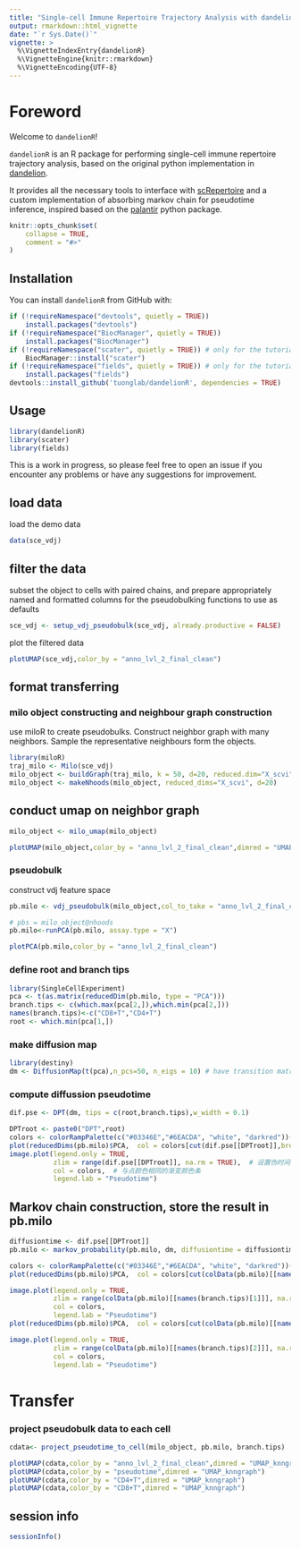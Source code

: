 ```yaml
---
title: "Single-cell Immune Repertoire Trajectory Analysis with dandelionR"
output: rmarkdown::html_vignette
date: "`r Sys.Date()`"
vignette: >
  %\VignetteIndexEntry{dandelionR}
  %\VignetteEngine{knitr::rmarkdown}
  %\VignetteEncoding{UTF-8}
---
```

# Foreword

Welcome to `dandelionR`!

`dandelionR` is an R package for performing single-cell immune repertoire trajectory analysis, based on the original python implementation in [dandelion](https://www.github.com/zktuong/dandelion). 

It provides all the necessary tools to interface with [scRepertoire](https://github.com/ncborcherding/scRepertoire) and a custom implementation of absorbing markov chain for pseudotime inference, inspired based on the [palantir](https://github.com/dpeerlab/Palantir) python package.

```r
knitr::opts_chunk$set(
    collapse = TRUE,
    comment = "#>"
)
```

## Installation

You can install `dandelionR` from GitHub with:
```r
if (!requireNamespace("devtools", quietly = TRUE))
    install.packages("devtools")
if (!requireNamespace("BiocManager", quietly = TRUE))
    install.packages("BiocManager")
if (!requireNamespace("scater", quietly = TRUE)) # only for the tutorial
    BiocManager::install("scater")
if (!requireNamespace("fields", quietly = TRUE)) # only for the tutorial
    install.packages("fields")
devtools::install_github('tuonglab/dandelionR', dependencies = TRUE)
```

## Usage

```r
library(dandelionR)
library(scater)
library(fields)
```

This is a work in progress, so please feel free to open an issue if you encounter any problems or have any suggestions for improvement.

## load data
load the demo data
```r
data(sce_vdj)
```

## filter the data
subset the object to cells with paired chains, and prepare appropriately named and formatted columns for the pseudobulking functions to use as defaults
```r
sce_vdj <- setup_vdj_pseudobulk(sce_vdj, already.productive = FALSE)
```
plot the filtered data
```r
plotUMAP(sce_vdj,color_by = "anno_lvl_2_final_clean")
```

## format transferring

### milo object constructing and neighbour graph construction

use miloR to create pseudobulks. Construct neighbor graph with many neighbors. Sample the representative neighbours form the objects.

```r
library(miloR)
traj_milo <- Milo(sce_vdj) 
milo_object <- buildGraph(traj_milo, k = 50, d=20, reduced.dim="X_scvi") 
milo_object <- makeNhoods(milo_object, reduced_dims="X_scvi", d=20)
```
## conduct umap on neighbor graph

```r
milo_object <- milo_umap(milo_object)
```
```r
plotUMAP(milo_object,color_by = "anno_lvl_2_final_clean",dimred = "UMAP_knngraph")
```

### pseudobulk

construct vdj feature space

```r
pb.milo <- vdj_pseudobulk(milo_object,col_to_take = "anno_lvl_2_final_clean")

# pbs = milo_object@nhoods
pb.milo<-runPCA(pb.milo, assay.type = "X")
```

```r
plotPCA(pb.milo,color_by = "anno_lvl_2_final_clean")
```

### define root and branch tips
```r
library(SingleCellExperiment)
pca <- t(as.matrix(reducedDim(pb.milo, type = "PCA")))
branch.tips <- c(which.max(pca[2,]),which.min(pca[2,]))
names(branch.tips)<-c("CD8+T","CD4+T")
root <- which.min(pca[1,])
```

### make diffusion map
```r
library(destiny)
dm <- DiffusionMap(t(pca),n_pcs=50, n_eigs = 10) # have transition matrix in slot transitions
```

### compute diffussion pseudotime
```r
dif.pse <- DPT(dm, tips = c(root,branch.tips),w_width = 0.1)
```

```r
DPTroot <- paste0("DPT",root)
colors <- colorRampPalette(c("#03346E","#6EACDA", "white", "darkred"))(80)
plot(reducedDims(pb.milo)$PCA,  col = colors[cut(dif.pse[[DPTroot]],breaks=80)], pch=16, asp = 1)
image.plot(legend.only = TRUE, 
           zlim = range(dif.pse[[DPTroot]], na.rm = TRUE),  # 设置伪时间的范围
           col = colors,  # 与点颜色相同的渐变颜色条
           legend.lab = "Pseudotime")
```

## Markov chain construction, store the result in pb.milo

```r
diffusiontime <- dif.pse[[DPTroot]]
pb.milo <- markov_probability(pb.milo, dm, diffusiontime = diffusiontime, branch.tips, root)
```

```r
colors <- colorRampPalette(c("#03346E","#6EACDA", "white", "darkred"))(80)
plot(reducedDims(pb.milo)$PCA,  col = colors[cut(colData(pb.milo)[[names(branch.tips)[1]]],breaks=80)], pch=16, asp = 1)

image.plot(legend.only = TRUE, 
           zlim = range(colData(pb.milo)[[names(branch.tips)[1]]], na.rm = TRUE),  
           col = colors,  
           legend.lab = "Pseudotime")  
plot(reducedDims(pb.milo)$PCA,  col = colors[cut(colData(pb.milo)[[names(branch.tips)[2]]],breaks=80)], pch=16, asp = 1)

image.plot(legend.only = TRUE, 
           zlim = range(colData(pb.milo)[[names(branch.tips)[2]]], na.rm = TRUE),  
           col = colors,  
           legend.lab = "Pseudotime") 
```

# Transfer

### project pseudobulk data to each cell
```r
cdata<- project_pseudotime_to_cell(milo_object, pb.milo, branch.tips)
```
```r
plotUMAP(cdata,color_by = "anno_lvl_2_final_clean",dimred = "UMAP_knngraph")
plotUMAP(cdata,color_by = "pseudotime",dimred = "UMAP_knngraph")
plotUMAP(cdata,color_by = "CD4+T",dimred = "UMAP_knngraph")
plotUMAP(cdata,color_by = "CD8+T",dimred = "UMAP_knngraph")
```


## session info

```r
sessionInfo()
```
